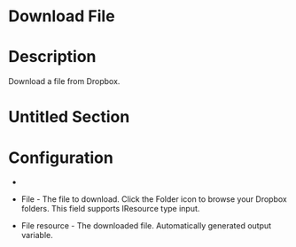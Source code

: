 ﻿# Download File

# Description

Download a file from Dropbox.

# Untitled Section

# Configuration

* 
* File - The file to download. Click the Folder icon to browse your Dropbox folders. This field supports IResource type input.





* File resource - The downloaded file. Automatically generated output variable.

